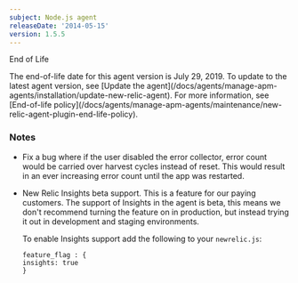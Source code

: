 ```yaml
---
subject: Node.js agent
releaseDate: '2014-05-15'
version: 1.5.5
---
```


End of Life

<Callout variant="important">
  The end-of-life date for this agent version is July 29, 2019. To update to the latest agent version, see [Update the agent](/docs/agents/manage-apm-agents/installation/update-new-relic-agent). For more information, see [End-of-life policy](/docs/agents/manage-apm-agents/maintenance/new-relic-agent-plugin-end-life-policy).
</Callout>

### Notes

* Fix a bug where if the user disabled the error collector, error count would be carried over harvest cycles instead of reset. This would result in an ever increasing error count until the app was restarted.
* New Relic Insights beta support. This is a feature for our paying customers. The support of Insights in the agent is beta, this means we don't recommend turning the feature on in production, but instead trying it out in development and staging environments.

  To enable Insights support add the following to your `newrelic.js`:

  ```
  feature_flag : {
  insights: true
  }
  ```
